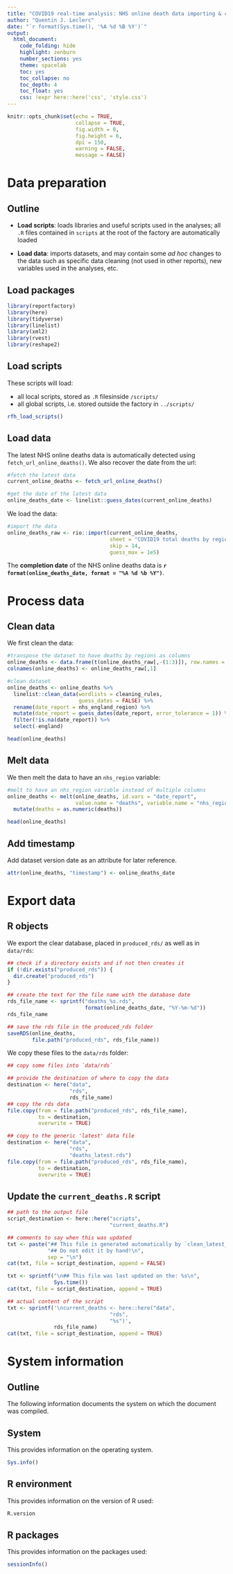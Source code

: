 ```yaml
---
title: "COVID19 real-time analysis: NHS online death data importing & cleaning"
author: "Quentin J. Leclerc"
date: "`r format(Sys.time(), '%A %d %B %Y')`"
output:
  html_document:
    code_folding: hide
    highlight: zenburn
    number_sections: yes
    theme: spacelab
    toc: yes
    toc_collapse: no
    toc_depth: 4
    toc_float: yes
    css: !expr here::here('css', 'style.css')
---
```


```r
knitr::opts_chunk$set(echo = TRUE,
                      collapse = TRUE,
                      fig.width = 8,
                      fig.height = 6,
                      dpi = 150,
                      warning = FALSE,
                      message = FALSE)
```



<!-- ======================================================= -->
<!-- ======================================================= -->
<!-- ======================================================= -->

# Data preparation {.tabset .tabset-fade .tabset-pills}

## Outline


* **Load scripts**: loads libraries and useful scripts used in the analyses; all
`.R` files contained in `scripts` at the root of the factory are automatically
loaded

* **Load data**: imports datasets, and may contain some *ad hoc* changes to the
data such as specific data cleaning (not used in other reports), new variables
used in the analyses, etc.



## Load packages

```r

library(reportfactory)
library(here)
library(tidyverse)
library(linelist)
library(xml2)
library(rvest)
library(reshape2)

```



## Load scripts

These scripts will load:

* all local scripts, stored as `.R` filesinside `/scripts/`
* all global scripts, i.e. stored outside the factory in `../scripts/`

```r

rfh_load_scripts()

```





## Load data

The latest NHS online deaths data is automatically detected using
`fetch_url_online_deaths()`. We also recover the date from the url:

```r

#fetch the latest data
current_online_deaths <- fetch_url_online_deaths() 

#get the date of the latest data
online_deaths_date <- linelist::guess_dates(current_online_deaths)

```

We load the data:

```r

#import the data
online_deaths_raw <- rio::import(current_online_deaths,
                                 sheet = "COVID19 total deaths by region",
                                 skip = 14,
                                 guess_max = 1e5)

```

The **completion date** of the NHS online deaths data is
**`r format(online_deaths_date, format = "%A %d %b %Y")`**.






<!-- ======================================================= -->
<!-- ======================================================= -->
<!-- ======================================================= -->

# Process data {.tabset .tabset-fade .tabset-pills}

## Clean data

We first clean the data:

```r

#transpose the dataset to have deaths by regions as columns
online_deaths <- data.frame(t(online_deaths_raw[,-(1:3)]), row.names = NULL)
colnames(online_deaths) <- online_deaths_raw[,1]  

#clean dataset
online_deaths <- online_deaths %>%
  linelist::clean_data(wordlists = cleaning_rules,
                       guess_dates = FALSE) %>%
  rename(date_report = nhs_england_region) %>%
  mutate(date_report = guess_dates(date_report, error_tolerance = 1)) %>%
  filter(!is.na(date_report)) %>%
  select(-england)

head(online_deaths)

```


## Melt data

We then melt the data to have an `nhs_region` variable:

```r

#melt to have an nhs_region variable instead of multiple columns
online_deaths <- melt(online_deaths, id.vars = "date_report",
                      value.name = "deaths", variable.name = "nhs_region") %>%
  mutate(deaths = as.numeric(deaths))

head(online_deaths)

```



## Add timestamp

Add dataset version date as an attribute for later reference.

```r

attr(online_deaths, "timestamp") <- online_deaths_date

```





<!-- ======================================================= -->
<!-- ======================================================= -->
<!-- ======================================================= -->

# Export data {.tabset .tabset-fade .tabset-pills}

## R objects

We export the clear database, placed in `produced_rds/` as well as in
`data/rds`:

```r

## check if a directory exists and if not then creates it
if (!dir.exists("produced_rds")) {
  dir.create("produced_rds")
}

## create the text for the file name with the database date
rds_file_name <- sprintf("deaths_%s.rds",
                         format(online_deaths_date, "%Y-%m-%d"))
rds_file_name

## save the rds file in the produced_rds folder
saveRDS(online_deaths,
        file.path("produced_rds", rds_file_name))
```

We copy these files to the `data/rds` folder:

```r
## copy some files into `data/rds`

## provide the destination of where to copy the data
destination <- here("data",
                    "rds",
                    rds_file_name)
## copy the rds data
file.copy(from = file.path("produced_rds", rds_file_name),
          to = destination,
          overwrite = TRUE)

## copy to the generic 'latest' data file
destination <- here("data",
                    "rds",
                    "deaths_latest.rds")
file.copy(from = file.path("produced_rds", rds_file_name),
          to = destination,
          overwrite = TRUE)

```




## Update the `current_deaths.R` script

```r

## path to the output file 
script_destination <- here::here("scripts",
                                 "current_deaths.R")

## comments to say when this was updated
txt <- paste("## This file is generated automatically by `clean_latest_online_deaths`",
             "## Do not edit it by hand!\n",
             sep = "\n")
cat(txt, file = script_destination, append = FALSE)

txt <- sprintf("\n## This file was last updated on the: %s\n",
               Sys.time())
cat(txt, file = script_destination, append = TRUE)

## actual content of the script
txt <- sprintf('\ncurrent_deaths <- here::here("data",
                                 "rds",
                                 "%s")',
               rds_file_name)
cat(txt, file = script_destination, append = TRUE)

```







<!-- =======================================================  -->
<!-- =======================================================  -->
<!-- ======================================================= -->

# System information {.tabset .tabset-fade .tabset-pills}

## Outline

The following information documents the system on which the document was
compiled.


## System 

This provides information on the operating system.

```r
Sys.info()
```

## R environment

This provides information on the version of R used:

```r
R.version
```


## R packages

This provides information on the packages used:

```r
sessionInfo()
```
